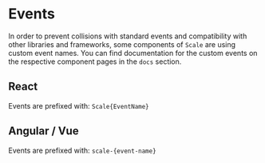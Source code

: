 
<Meta title="Guidelines/Events" />

# Events

In order to prevent collisions with standard events and compatibility with other libraries and frameworks, 
some components of `Scale` are using custom event names.
You can find documentation for the custom events on the respective component pages in the `docs` section.


## React

Events are prefixed with: `Scale{EventName}`

## Angular / Vue

Events are prefixed with: `scale-{event-name}`